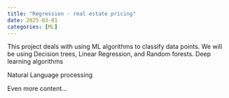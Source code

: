 ```yaml
---
title: "Regression - real estate pricing"
date: 2025-03-01
categories: [ML]
---
```


This project deals with using ML algorithms to classify data points. We will be using Decision trees, Linear Regression, and Random forests.
Deep learning algorithms

Natural Language processing

Even more content...